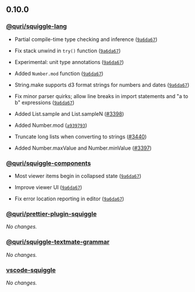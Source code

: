 ## 0.10.0

### [@quri/squiggle-lang](https://www.npmjs.com/package/@quri/squiggle-lang)

* Partial compile-time type checking and inference ([`9a6da67`](https://github.com/quantified-uncertainty/squiggle/commit/9a6da67fb67ff276cb349185d685ed8d91dcc8a6))

* Fix stack unwind in `try()` function ([`9a6da67`](https://github.com/quantified-uncertainty/squiggle/commit/9a6da67fb67ff276cb349185d685ed8d91dcc8a6))

* Experimental: unit type annotations ([`9a6da67`](https://github.com/quantified-uncertainty/squiggle/commit/9a6da67fb67ff276cb349185d685ed8d91dcc8a6))

* Added `Number.mod` function ([`9a6da67`](https://github.com/quantified-uncertainty/squiggle/commit/9a6da67fb67ff276cb349185d685ed8d91dcc8a6))

* String.make supports d3 format strings for numbers and dates ([`9a6da67`](https://github.com/quantified-uncertainty/squiggle/commit/9a6da67fb67ff276cb349185d685ed8d91dcc8a6))

* Fix minor parser quirks; allow line breaks in import statements and "a to b" expressions ([`9a6da67`](https://github.com/quantified-uncertainty/squiggle/commit/9a6da67fb67ff276cb349185d685ed8d91dcc8a6))

- Added List.sample and List.sampleN ([#3398](https://github.com/quantified-uncertainty/squiggle/pull/3398))

- Added Number.mod ([`a939793`](https://github.com/quantified-uncertainty/squiggle/commit/a939793a982aa57cc894b85debef293b68d7d358))

- Truncate long lists when converting to strings ([#3440](https://github.com/quantified-uncertainty/squiggle/pull/3440))

- Added Number.maxValue and Number.minValue ([#3397](https://github.com/quantified-uncertainty/squiggle/pull/3397))

### [@quri/squiggle-components](https://www.npmjs.com/package/@quri/squiggle-components)

* Most viewer items begin in collapsed state ([`9a6da67`](https://github.com/quantified-uncertainty/squiggle/commit/9a6da67fb67ff276cb349185d685ed8d91dcc8a6))

* Improve viewer UI ([`9a6da67`](https://github.com/quantified-uncertainty/squiggle/commit/9a6da67fb67ff276cb349185d685ed8d91dcc8a6))

* Fix error location reporting in editor ([`9a6da67`](https://github.com/quantified-uncertainty/squiggle/commit/9a6da67fb67ff276cb349185d685ed8d91dcc8a6))

### [@quri/prettier-plugin-squiggle](https://www.npmjs.com/package/@quri/prettier-plugin-squiggle)

_No changes._

### [@quri/squiggle-textmate-grammar](https://www.npmjs.com/package/@quri/squiggle-textmate-grammar)

_No changes._

### [vscode-squiggle](https://marketplace.visualstudio.com/items?itemName=QURI.vscode-squiggle)

_No changes._

